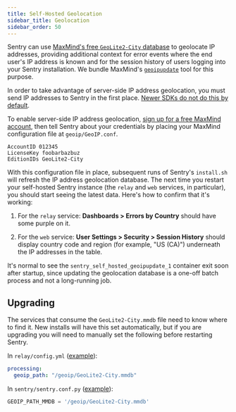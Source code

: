 ```yaml
---
title: Self-Hosted Geolocation
sidebar_title: Geolocation
sidebar_order: 50
---
```


Sentry can use [MaxMind's free `GeoLite2-City` database](https://dev.maxmind.com/geoip/geoip2/geolite2/) to geolocate IP addresses, providing additional context for error events where the end user's IP address is known and for the session history of users logging into your Sentry installation. We bundle MaxMind's [`geoipupdate`](https://hub.docker.com/r/maxmindinc/geoipupdate) tool for this purpose.

<Alert title="Warning" level="warning">
In order to take advantage of server-side IP address geolocation, you must send IP addresses to Sentry in the first place. <a href="https://docs.sentry.io/platforms/python/data-management/sensitive-data/#personally-identifiable-information-pii">Newer SDKs do not do this by default</a>.
</Alert>

To enable server-side IP address geolocation, [sign up for a free MaxMind account](https://www.maxmind.com/en/geolite2/signup), then tell Sentry about your credentials by placing your MaxMind configuration file at `geoip/GeoIP.conf`.

```
AccountID 012345
LicenseKey foobarbazbuz
EditionIDs GeoLite2-City
```

With this configuration file in place, subsequent runs of Sentry's `install.sh` will refresh the IP address geolocation database. The next time you restart your self-hosted Sentry instance (the `relay` and `web` services, in particular), you should start seeing the latest data. Here's how to confirm that it's working:

1. For the `relay` service: **Dashboards > Errors by Country** should have some purple on it.

1. For the `web` service: **User Settings > Security > Session History** should display country code and region (for example, "US (CA)") underneath the IP addresses in the table.

It's normal to see the `sentry_self_hosted_geoipupdate_1` container exit soon after startup, since updating the geolocation database is a one-off batch process and not a long-running job.

## Upgrading

The services that consume the `GeoLite2-City.mmdb` file need to know where to find it. New installs will have this set automatically, but if you are upgrading you will need to manually set the following before restarting Sentry.

In `relay/config.yml` ([example](https://github.com/getsentry/self-hosted/blob/master/relay/config.example.yml)):

```yaml
processing:
  geoip_path: "/geoip/GeoLite2-City.mmdb"
```

In `sentry/sentry.conf.py` ([example](https://github.com/getsentry/self-hosted/blob/master/sentry/sentry.conf.example.py)):

```py
GEOIP_PATH_MMDB = '/geoip/GeoLite2-City.mmdb'
```
